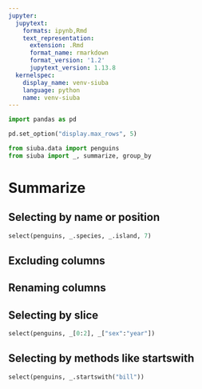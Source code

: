 ```yaml
---
jupyter:
  jupytext:
    formats: ipynb,Rmd
    text_representation:
      extension: .Rmd
      format_name: rmarkdown
      format_version: '1.2'
      jupytext_version: 1.13.8
  kernelspec:
    display_name: venv-siuba
    language: python
    name: venv-siuba
---
```


```python
import pandas as pd

pd.set_option("display.max_rows", 5)

from siuba.data import penguins
from siuba import _, summarize, group_by
```

# Summarize


## Selecting by name or position

```python
select(penguins, _.species, _.island, 7)
```

## Excluding columns


## Renaming columns


## Selecting by slice

```python
select(penguins, _[0:2], _["sex":"year"])
```

## Selecting by methods like startswith

```python
select(penguins, _.startswith("bill"))
```
